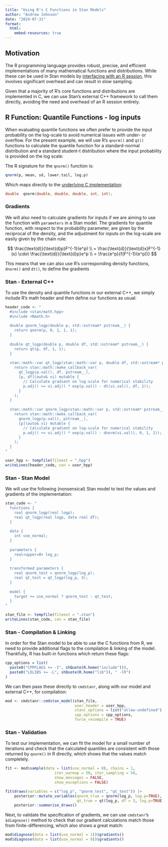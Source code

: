 ```yaml
---
title: "Using R's C Functions in Stan Models"
author: "Andrew Johnson"
date: "2024-07-31"
format:
  html:
    embed-resources: true
---
```



## Motivation

The R programming language provides robust, precise, and efficient implementations of many mathematical functions and distributions. While these can be used in Stan models by [interfacing with an R session](https://users.aalto.fi/~johnsoa2/notebooks/r_in_stan.html), this involves significant overhead and can result in slow sampling.

Given that a majority of R's core functions and distributions are implemented in C, we can use Stan's external C++ framework to call them directly, avoiding the need and overhead of an R session entirely.


## R Function: Quantile Functions - log inputs

When evaluating quantile functions we often prefer to provide the input probability on the log-scale to avoid numerical issues with under- or overflow. For the present example, we will use R's `qnorm()` and `qt()` functions to calculate the quantile function for a standard-normal distribution and a standard student-t distribution where the input probability is provided on the log scale:


The R signature for the `qnorm()` function is:

```r
qnorm(p, mean, sd, lower.tail, log.p)
```


Which maps directly to the [underlying C implementation](https://github.com/r-devel/r-svn/blob/83873fe7c1e3e23ef1ff4a986954bf1c8f01ce1d/src/include/Rmath.h0.in#L375):

```c
double	qnorm(double, double, double, int, int);
```

### Gradients

We will also need to calculate gradients for inputs if we are aiming to use the function with `parameters` in a Stan model. The gradients for quantile function, with respect to the probability parameter, are given by the reciprocal of the density, and the adjustment for inputs on the log-scale are easily given by the chain rule:

$$
\frac{\text{d}}{\text{d}p}F^{-1}(e^p) \\
= \frac{\text{d}}{\text{d}x}F^{-1}(x) \cdot \frac{\text{d}}{\text{d}p}e^p \\
= \frac{e^p}{f(F^{-1}(e^p))}
$$

This means that we can also use R's corresponding density functions, `dnorm()` and `dt()`, to define the gradients

### Stan - External C++

To use the density and quantile functions in our external C++, we simply include R's math header and then define our functions as usual:

```r
header_code <- "
  #include <stan/math.hpp>
  #include <Rmath.h>
  
  double qnorm_logp(double p, std::ostream* pstream__) {
    return qnorm(p, 0, 1, 1, 1);
  }
  
  double qt_logp(double p, double df, std::ostream* pstream__) {
    return qt(p, df, 1, 1);
  }
  
  stan::math::var qt_logp(stan::math::var p, double df, std::ostream* pstream__) {
    return stan::math::make_callback_var(
      qt_logp(p.val(), df, pstream__),
      [p, df](auto& vi) mutable {
        // Calculate gradient on log-scale for numerical stability
        p.adj() += vi.adj() * exp(p.val() - dt(vi.val(), df, 1));
      }
    );
  }
  
  stan::math::var qnorm_logp(stan::math::var p, std::ostream* pstream__) {
    return stan::math::make_callback_var(
      qnorm_logp(p.val(), pstream__),
      [p](auto& vi) mutable {
        // Calculate gradient on log-scale for numerical stability
        p.adj() += vi.adj() * exp(p.val() - dnorm(vi.val(), 0, 1, 1));
      }
    );
  }
"

user_hpp <- tempfile(fileext = ".hpp")
writeLines(header_code, con = user_hpp)
```

### Stan - Stan Model

We will use the following (nonsensical) Stan model to test the values and gradients of the implementation:

```r
stan_code <- "
  functions {
    real qnorm_logp(real logp);
    real qt_logp(real logp, data real df);
  }
  
  data {
    int use_normal;
  }
  
  parameters {
    real<upper=0> log_p;
  }
  
  transformed parameters {
    real qnorm_test = qnorm_logp(log_p);
    real qt_test = qt_logp(log_p, 3);
  }
  
  model {
    target += use_normal ? qnorm_test : qt_test;
  }
"

stan_file <- tempfile(fileext = ".stan")
writeLines(stan_code, con = stan_file)
```

### Stan - Compilation & Linking

In order for the Stan model to be able to use the C functions from R, we need to provide additional flags to the compilation & linking of the model. Thankfully, R has built-in functions which return these flags:

```r
cpp_options = list(
  paste0("CPPFLAGS += -I", shQuote(R.home("include"))),
  paste0("LDLIBS += -L", shQuote(R.home("lib")), " -lR")
)
```

We can then pass these directly to `cmdstanr`, along with our model and external C++, for compilation:

```r
mod <- cmdstanr::cmdstan_model(stan_file, 
                               user_header = user_hpp,
                               stanc_options = list("allow-undefined"),
                               cpp_options = cpp_options,
                               force_recompile = TRUE)
```

### Stan - Validation

To test our implementation, we can fit the model for a small number of iterations and check that the calculated quantiles are consistent with those returned by `qnorm()` in R directly, which shows that the values match completely.

```r
fit <- mod$sample(data = list(use_normal = 0), chains = 1,
                      iter_warmup = 50, iter_sampling = 50,
                      show_messages = FALSE,
                      show_exceptions = FALSE)

fit$draws(variables = c("log_p", "qnorm_test", "qt_test")) |>
    posterior::mutate_variables(qnorm_true = qnorm(log_p, log.p=TRUE),
                                qt_true = qt(log_p, df = 3, log.p=TRUE)) |>
    posterior::summarise_draws()
```

Next, to validate the specification of gradients, we can use `cmdstanr`'s `$diagnose()` method to check that our gradient calculations match those from finite-differencing, which also shows a great match:

```r
mod$diagnose(data = list(use_normal = 1))$gradients()
mod$diagnose(data = list(use_normal = 0))$gradients()
```

